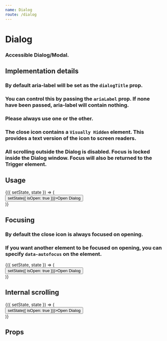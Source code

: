 ```yaml
---
name: Dialog
route: /dialog
---
```



# Dialog

### Accessible Dialog/Modal.

## Implementation details

### By default aria-label will be set as the `dialogTitle` prop.

### You can control this by passing the `ariaLabel` prop. If none have been passed, aria-label will contain nothing.

### Please always use one or the other.

### The close icon contains a `Visually Hidden` element. This provides a text version of the icon to screen readers.

### All scrolling outside the Dialog is disabled. Focus is locked inside the Dialog window. Focus will also be returned to the Trigger element.

## Usage

<Playground>
  <Component initialState={{ isOpen: false }}>
    {({ setState, state }) => (
      <div>
        <Button onClick={() => setState({ isOpen: true })}>Open Dialog</Button>
        <Dialog
          isOpen={state.isOpen}
          dialogTitle="Dialog title"
          onRequestClose={() => setState({ isOpen: false })}>
          <div style={{ height: '400px' }}>Dialog content</div>
        </Dialog>
      </div>
    )}
  </Component>
</Playground>

## Focusing

### By default the close icon is always focused on opening.

### If you want another element to be focused on opening, you can specify `data-autofocus` on the element.

<Playground>
  <Component initialState={{ isOpen: false }}>
    {({ setState, state }) => (
      <div>
        <Button onClick={() => setState({ isOpen: true })}>Open Dialog</Button>
        <Dialog
          isOpen={state.isOpen}
          dialogTitle="Dialog title"
          onRequestClose={() => setState({ isOpen: false })}>
          <div style={{ height: '1200px' }}>
            <Button data-autofocus>Dialog content</Button>
          </div>
        </Dialog>
      </div>
    )}
  </Component>
</Playground>

## Internal scrolling

<Playground>
  <Component initialState={{ isOpen: false }}>
    {({ setState, state }) => (
      <div>
        <Button onClick={() => setState({ isOpen: true })}>Open Dialog</Button>
        <Dialog
          isOpen={state.isOpen}
          dialogTitle="Dialog title"
          onRequestClose={() => setState({ isOpen: false })}>
          <div style={{ height: '1200px' }}>Dialog content</div>
        </Dialog>
      </div>
    )}
  </Component>
</Playground>

## Props

<Props of={Dialog} />
